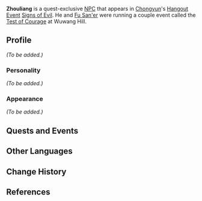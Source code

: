 {{Meta
<!-- REMOVE THIS TEMPLATE AFTER ADDING MISSING INFO -->
|missing_NPC_profile  = yes
}}
{{Character Infobox
|image            = NPC Zhouliang.png
|voiceEN          = [https://www.stuartkrugvo.com/ Stuart Krug]<ref name="Stuart Krug">Twitter: [https://twitter.com/stuartkrugvo/status/1385276263674236928 EN VA Self Announcement]</ref>
|region           = Liyue
|type             = Quest NPC
}}
'''Zhouliang''' is a quest-exclusive [[NPC]] that appears in [[Chongyun]]'s [[Hangout Event]] [[Signs of Evil]]. He and [[Fu San'er]] were running a couple event called the [[Test of Courage]] at Wuwang Hill.
<!--
==Location==
<gallery>
NPC Location Zhouliang.png|Zhouliang's location during<br />[[Ever Deeper]]
NPC Location Zhouliang Context.png|Additional context
</gallery>
<gallery>
NPC Location Zhouliang & Fu San'er.png|Zhouliang's location during [[Independent Actions]]
NPC Location Zhouliang & Fu San'er Context.png|Additional context
</gallery>
-->
==Profile==
<!-- detailed story/lore information goes here -->
''(To be added.)''

===Personality===
''(To be added.)''

===Appearance===
''(To be added.)''

==Quests and Events==
{{Quests and Events}}

==Other Languages==
{{Other Languages
|default_hidden = 1
|en      = Zhouliang
|zhs     = 周良
|zhs_rm  = Zhōuliáng
|zht     = 周良
|zht_rm  = Zhōuliáng
|ja      = 周良
|ja_rm   = Shuuryou{{Assumed}}
|ko      = 주양
|ko_rm   = Juyang
|es      = Zhouliang
|fr      = Zhouliang
|ru      = Чжоу Лян
|th      = Zhouliang
|vi      = Zhouliang
|de      = Zhouliang
|id      = Zhouliang
|pt      = Zhouliang
|tr      = Zhouliang
|it      = Zhouliang
}}

==Change History==
{{Change History|1.4}}

==References==
{{Reflist}}